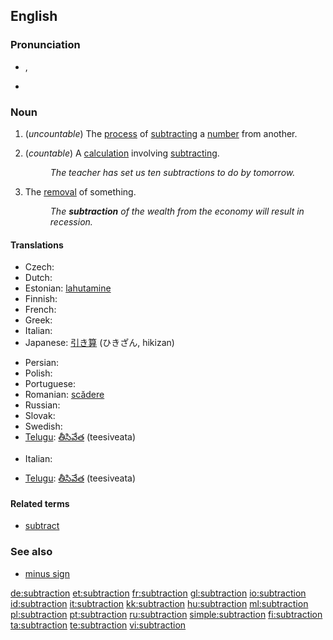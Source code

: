 ==English==

===Pronunciation===
* {{IPA|/səbˈtɹækʃən/}}, {{SAMPA|/s@b"tr{kS@n/}}
* {{rhymes|ækʃən}}

===Noun===
{{en-noun|s|-}}

# {{arithmetic}} (''uncountable'') The [[process]] of [[subtract]]ing a [[number]] from another.
# {{arithmetic}} (''countable'') A [[calculation]] involving [[subtract]]ing.
#: ''The teacher has set us ten subtractions to do by tomorrow.''
# The [[removal]] of something.
#: ''The '''subtraction''' of the wealth from the economy will result in recession.''

====Translations====

{{trans-top|process}}
* Czech: {{t-|cs|odčítání|n}}
* Dutch: {{t+|nl|aftrekking}}
* Estonian: [[lahutamine]]
* Finnish: {{t-|fi|vähentäminen}}
* French: {{t+|fr|soustraction|f}}
* Greek: {{t+|el|αφαίρεση|f|sc=Grek}}
* Italian: {{t-|it|sottrazione|f}}
* Japanese: [[引き算]] (ひきざん, hikizan)
{{trans-mid}}
* Persian: {{t-|fa|تفریق|sc=fa-Arab|xs=Persian}}
* Polish: {{t-|pl|odejmowanie|n}}
* Portuguese: {{t+|pt|subtração|f}}
* Romanian: [[scădere]] {{f}}
* Russian: {{t+|ru|вычитание|n|tr=vyčitánije|sc=Cyrl}}
* Slovak: {{t-|sk|odčítanie|n}}
* Swedish: {{t+|sv|subtraktion}}
* [[Telugu]]: [[తీసివేత]] (teesiveata)
{{trans-bottom}}

{{trans-top|calculation}}
* Italian: {{t-|it|sottrazione|f}}
{{trans-mid}}
* [[Telugu]]: [[తీసివేత]] (teesiveata)
{{trans-bottom}}

====Related terms====
* [[subtract]]

===See also===
* [[minus sign]]

[[de:subtraction]]
[[et:subtraction]]
[[fr:subtraction]]
[[gl:subtraction]]
[[io:subtraction]]
[[id:subtraction]]
[[it:subtraction]]
[[kk:subtraction]]
[[hu:subtraction]]
[[ml:subtraction]]
[[pl:subtraction]]
[[pt:subtraction]]
[[ru:subtraction]]
[[simple:subtraction]]
[[fi:subtraction]]
[[ta:subtraction]]
[[te:subtraction]]
[[vi:subtraction]]